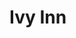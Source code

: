 
# Ivy Inn
<ProjectDetails
  floatRight
  region="Crownlands"
  house="House Hogg"
  type="Miscellaneous"
  status="Completed"
  warp="/warp ivyinn"
  projectLead="OllieDisc"
  dateStarted="2016-05-03T07:00:00+00:00"
  dateCompleted="2016-05-03T07:00:00+00:00"
/>
